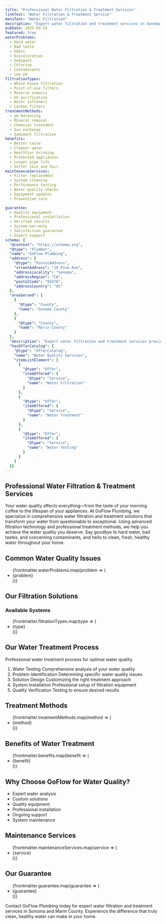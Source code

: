 ```yaml
---
title: "Professional Water Filtration & Treatment Services"
linkText: "Water Filtration & Treatment Service"
menuText: "Water Filtration"
description: "Expert water filtration and treatment services in Sonoma and Marin County. We install and maintain systems for cleaner, healthier water."
pubDate: 2025-03-24
featured: true
waterProblems:
  - Hard water
  - Bad taste
  - Odors
  - Discoloration
  - Sediment
  - Chlorine
  - Contaminants
  - Low pH
filtrationTypes:
  - Whole house filtration
  - Point-of-use filters
  - Reverse osmosis
  - UV purification
  - Water softeners
  - Carbon filters
treatmentMethods:
  - pH balancing
  - Mineral removal
  - Chemical treatment
  - Ion exchange
  - Sediment filtration
benefits:
  - Better taste
  - Cleaner water
  - Healthier drinking
  - Protected appliances
  - Longer pipe life
  - Softer skin and hair
maintenanceServices:
  - Filter replacement
  - System cleaning
  - Performance testing
  - Water quality checks
  - Equipment updates
  - Preventive care

guarantee:
  - Quality equipment
  - Professional installation
  - Verified results
  - System warranty
  - Satisfaction guarantee
  - Expert support
schema: {
  "@context": "https://schema.org",
  "@type": "Plumber",
  "name": "GoFlow Plumbing",
  "address": {
    "@type": "PostalAddress",
    "streetAddress": "10 Pine Ave",
    "addressLocality": "Sonoma",
    "addressRegion": "CA",
    "postalCode": "95476",
    "addressCountry": "US"
  },
  "areaServed": [
    {
      "@type": "County",
      "name": "Sonoma County"
    },
    {
      "@type": "County",
      "name": "Marin County"
    }
  ],
  "description": "Expert water filtration and treatment services providing cleaner, healthier water through advanced filtration systems and professional treatment solutions.",
  "hasOfferCatalog": {
    "@type": "OfferCatalog",
    "name": "Water Quality Services",
    "itemListElement": [
      {
        "@type": "Offer",
        "itemOffered": {
          "@type": "Service",
          "name": "Water Filtration"
        }
      },
      {
        "@type": "Offer",
        "itemOffered": {
          "@type": "Service",
          "name": "Water Treatment"
        }
      },
      {
        "@type": "Offer",
        "itemOffered": {
          "@type": "Service",
          "name": "Water Testing"
        }
      }
    ]
  }}
---
```


<article itemScope itemType="https://schema.org/Plumber">
<meta itemprop="name" content="GoFlow Plumbing" />
<meta itemprop="image" content="https://goflow.plumbing/images/logo.png" />
<meta itemprop="telephone" content="+19167191897" />
<meta itemprop="priceRange" content="$$" />
<div itemprop="address" itemScope itemType="https://schema.org/PostalAddress">
  <meta itemprop="streetAddress" content="10 Pine Ave" />
  <meta itemprop="addressLocality" content="Sonoma" />
  <meta itemprop="addressRegion" content="CA" />
  <meta itemprop="postalCode" content="95476" />
  <meta itemprop="addressCountry" content="US" />
</div>

<div itemScope itemType="https://schema.org/Service">
<div itemprop="makesOffer" itemscope itemtype="https://schema.org/Offer">
  <h1 itemprop="name">Professional Water Filtration & Treatment Services</h1>
</div>

<div itemprop="description">
  <p>
    Your water quality affects everything—from the taste of your morning coffee to the lifespan of your appliances. At GoFlow Plumbing, we specialize in comprehensive water filtration and treatment solutions that transform your water from questionable to exceptional. Using advanced filtration technology and professional treatment methods, we help you achieve the water quality you deserve. Say goodbye to hard water, bad tastes, and concerning contaminants, and hello to clean, fresh, healthy water throughout your home.
  </p>
</div>

<section itemScope itemType="https://schema.org/Service">
  <h2>Common Water Quality Issues</h2>

  <div itemprop="serviceOutput">
    <ul>
      {frontmatter.waterProblems.map(problem => (
        <li>{problem}</li>
      ))}
    </ul>
  </div>
</section>

<section itemScope itemType="https://schema.org/OfferCatalog">
  <h2>Our Filtration Solutions</h2>

  <div>
    <h3>Available Systems</h3>
    <ul itemprop="itemListElement">
      {frontmatter.filtrationTypes.map(type => (
        <li itemScope itemType="https://schema.org/Offer">
          <span itemprop="itemOffered" itemScope itemType="https://schema.org/Service">
            <span itemprop="name">{type}</span>
          </span>
        </li>
      ))}
    </ul>
  </div>
</section>

<section itemScope itemType="https://schema.org/HowTo">
  <h2 itemprop="name">Our Water Treatment Process</h2>
  <div itemprop="description">Professional water treatment process for optimal water quality.</div>

  <div>
    <ol>
      <li key="step1" itemScope itemType="https://schema.org/HowToStep" itemprop="step">
        <span itemprop="name">Water Testing</span>
        <span itemprop="text">Comprehensive analysis of your water quality</span>
      </li>
      <li key="step2" itemScope itemType="https://schema.org/HowToStep" itemprop="step">
        <span itemprop="name">Problem Identification</span>
        <span itemprop="text">Determining specific water quality issues</span>
      </li>
      <li key="step3" itemScope itemType="https://schema.org/HowToStep" itemprop="step">
        <span itemprop="name">Solution Design</span>
        <span itemprop="text">Customizing the right treatment approach</span>
      </li>
      <li key="step4" itemScope itemType="https://schema.org/HowToStep" itemprop="step">
        <span itemprop="name">System Installation</span>
        <span itemprop="text">Professional setup of filtration equipment</span>
      </li>
      <li key="step5" itemScope itemType="https://schema.org/HowToStep" itemprop="step">
        <span itemprop="name">Quality Verification</span>
        <span itemprop="text">Testing to ensure desired results</span>
      </li>
    </ol>
  </div>
</section>

<section itemScope itemType="https://schema.org/OfferCatalog">
  <h2>Treatment Methods</h2>

  <div>
    <ul itemprop="itemListElement">
      {frontmatter.treatmentMethods.map(method => (
        <li itemScope itemType="https://schema.org/Offer">
          <span itemprop="itemOffered" itemScope itemType="https://schema.org/Service">
            <span itemprop="name">{method}</span>
          </span>
        </li>
      ))}
    </ul>
  </div>
</section>

<section itemScope itemType="https://schema.org/Service">
  <h2>Benefits of Water Treatment</h2>

  <div itemprop="serviceOutput">
    <ul>
      {frontmatter.benefits.map(benefit => (
        <li>{benefit}</li>
      ))}
    </ul>
  </div>
</section>

<section itemScope itemType="https://schema.org/Service">
  <h2>Why Choose GoFlow for Water Quality?</h2>

  <ul itemprop="hasOfferCatalog" itemScope itemType="https://schema.org/OfferCatalog">
    <li itemprop="itemListElement" itemScope itemType="https://schema.org/Offer">
      <span itemprop="itemOffered" itemScope itemType="https://schema.org/Service">
        <span itemprop="name">Expert water analysis</span>
      </span>
    </li>
    <li itemprop="itemListElement" itemScope itemType="https://schema.org/Offer">
      <span itemprop="itemOffered" itemScope itemType="https://schema.org/Service">
        <span itemprop="name">Custom solutions</span>
      </span>
    </li>
    <li itemprop="itemListElement" itemScope itemType="https://schema.org/Offer">
      <span itemprop="itemOffered" itemScope itemType="https://schema.org/Service">
        <span itemprop="name">Quality equipment</span>
      </span>
    </li>
    <li itemprop="itemListElement" itemScope itemType="https://schema.org/Offer">
      <span itemprop="itemOffered" itemScope itemType="https://schema.org/Service">
        <span itemprop="name">Professional installation</span>
      </span>
    </li>
    <li itemprop="itemListElement" itemScope itemType="https://schema.org/Offer">
      <span itemprop="itemOffered" itemScope itemType="https://schema.org/Service">
        <span itemprop="name">Ongoing support</span>
      </span>
    </li>
    <li itemprop="itemListElement" itemScope itemType="https://schema.org/Offer">
      <span itemprop="itemOffered" itemScope itemType="https://schema.org/Service">
        <span itemprop="name">System maintenance</span>
      </span>
    </li>
  </ul>
</section>

<section itemScope itemType="https://schema.org/Service">
  <h2>Maintenance Services</h2>

  <div itemprop="serviceOutput">
    <ul>
      {frontmatter.maintenanceServices.map(service => (
        <li>{service}</li>
      ))}
    </ul>
  </div>
</section>

<section itemScope itemType="https://schema.org/Service">
  <h2>Our Guarantee</h2>

  <div itemprop="serviceOutput">
    <ul>
      {frontmatter.guarantee.map(guarantee => (
        <li>{guarantee}</li>
      ))}
    </ul>
  </div>
</section>

<section itemScope itemType="https://schema.org/ContactPoint">
  <p>
    Contact GoFlow Plumbing today for expert water filtration and treatment services in Sonoma and Marin County. Experience the difference that truly clean, healthy water can make in your home.
  </p>
</section>
</div>
</article>

